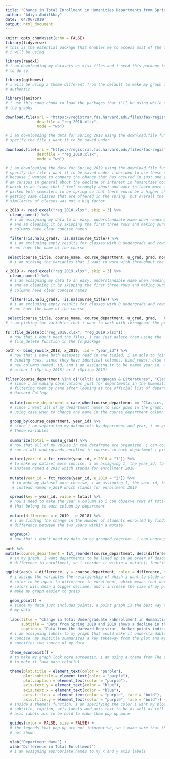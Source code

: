 ```yaml
---
title: "Change in Total Enrollment in Humanities Departments from Spring 2018 to Spring 2019"
author: "Adiya Abdilkhay"
date: '04/06/2019'
output: html_document
---
```


```r
knitr::opts_chunk$set(echo = FALSE)
library(tidyverse)
# this is the essential package that enables me to access most of the functions
# i will be using

library(readxl)
# i am downloading my datasets as xlsx files and i need this package to be able
# to do so

library(ggthemes)
# i will be using a theme different from the default to make my graph look more
# authentic

library(janitor)
# i use this code chunk to load the packages that i'll be using while creating
# the graphs
```

```r


download.file(url = "https://registrar.fas.harvard.edu/files/fas-registrar/files/class_enrollment_summary_by_term_03.06.18.xlsx",
              destfile = "reg_2018.xlsx",
              mode = "wb")

# i am downloading the data for Spring 2018 using the download.file function and
# specify the file i want it to be saved under

download.file(url = "https://registrar.fas.harvard.edu/files/fas-registrar/files/class_enrollment_summary_by_term_3.22.19.xlsx",
              destfile = "reg_2019.xlsx",
              mode = "wb")

# i am downloading the data for Spring 2019 using the download.file function and
# specify the file i want it to be saved under i decided to use these semesters
# because i wanted to compare the change that has occured in just one year and
# am curious in general about the decline of interest in humanities courses,
# which is an issue that i feel strongly about and want to learn more about. i
# picked both semesters to be spring so that there would be a higher chance of
# getting same classes that are offered in the spring, but overall the
# similarity of classes was not a big factor
```

```r
x_2018 <- read_excel("reg_2018.xlsx", skip = 3) %>% 
  clean_names() %>% 
  # i am assigning my data to an easy, understandable name when reading it in
  # and am cleaning it by skipping the first three rows and making sure that my
  # columns have clear concise names
  
  filter(!is.na(u_grad), !is.na(course_title)) %>% 
  # i am excluding empty results for classes with 0 undergrads and rows that do
  # not have the name of the course
  
 select(course_title, course_name, course_department, u_grad, grad, non_degree, x_reg, withdraw, total)
  # i am picking the variables that i want to work with throughout the process

x_2019 <- read_excel("reg_2019.xlsx", skip = 3) %>% 
  clean_names() %>% 
  # i am assigning my data to an easy, understandable name when reading it in
  # and am cleaning it by skipping the first three rows and making sure that my
  # columns have clear concise names
  
  filter(!is.na(u_grad), !is.na(course_title)) %>% 
  # i am excluding empty results for classes with 0 undergrads and rows that do
  # not have the name of the course
  
 select(course_title, course_name, course_department, u_grad, grad,   non_degree, x_reg, withdraw, total)
# i am picking the variables that i want to work with throughout the process

fs::file_delete(c("reg_2018.xlsx", "reg_2019.xlsx"))
  # now that i don't need the files, i can just delete them using the
  # file_delete function in the fs package

both <- bind_rows(x_2018, x_2019, .id = "year_id") %>% 
  # now that i have both datasets read in and tidied, i am able to join them by
  # binding rows, since they have identical columns. bind_rows() also creates a
  # new columns named .id, and i am assigning it to be named year_id, which is
  # either 1 (Spring 2018) or 2 (Spring 2019)
  
filter(course_department %in% c("Celtic Languages & Literatures", "Classics, The", "Comparative Literature", "English", "Germanic Languages & Literatures", "History of Art & Architecture", "Music", "Romance Languages & Literatures", "Slavic Languages & Literatures", "Visual & Environmental Studies")) %>% 
  # since i am making observations just for departments in the humanities, i am
  # filtering them by hand after looking at the official list of departments at
  # Harvard College
  
  mutate(course_department = case_when(course_department == "Classics, The" ~ "The Classics", TRUE ~ course_department)) %>%
  # since i want all of my department names to look good in the graph, i am
  # using case_when to change one name in the course_department column
  
  group_by(course_department, year_id) %>%
  # since i am separating my datapoints by department and year, i am grouping by
  # these variables
  
  summarize(total = sum(u_grad)) %>% 
  # now that all of my values in the dataframe are organized, i can count the
  # sum of all undergrands enrolled in courses in each department i picked
  
  mutate(year_id = fct_recode(year_id, e_2018 = "1")) %>% 
  # to make my dataset more concise, i am assigning 1, the year_id, to be
  # instead named e_2018 which stands for enrollment 2018
  
  mutate(year_id = fct_recode(year_id, e_2019 = "2")) %>% 
   # to make my dataset more concise, i am assigning 1, the year_id, to be
   # instead named e_2019 which stands for enrollment 2019
  
  spread(key = year_id, value = total) %>% 
  # now i need to make the year a column so i can observe rows of total students
  # that belong to each column by department
  
  mutate(difference = e_2019 - e_2018) %>% 
  # i am finding the change in the number of students enrolled by finding the
  # difference between the two years within a mutate
  
  ungroup()
  # now that i don't need my data to be grouped together, i can ungroup it
  
both %>%
mutate(course_department = fct_reorder(course_department, desc(difference))) %>%
  # in my graph, i want departments to be lined up in an order of descending
  # difference in enrollment, so i reorder it within a mutate() function
  
ggplot(aes(x = difference, y = course_department, color = difference, size = 5)) +
  # i assign the variables the relationship of which i want to study and set the
  # color to be equal to difference in enrollment, which means that darker
  # colors will mean a bigger decline, and i increase the size of my points to
  # make my graph easier to grasp
  
  geom_point() +
  # since my data just includes points, a point graph is the best way to present
  # my data
  
  labs(title = "Change in Total Undergraduate \nEnrollment in Humanities Departments",
       subtitle = "Data from Spring 2018 and 2019 shows a decline in the majority \nof departments in Humanities",
       caption = "Data from the Harvard Registrar, darker points indicate larger decline") +
  # i am assigning labels to my graph that would make it understandable and
  # concise, my subtitle summarizes a key takeaway from the plot and my caption
  # specifies the source of my data
  
  theme_economist() +
  # to make my graph look more authentic, i am using a theme from The Economist
  # to make it look more colorful
  
  theme(plot.title = element_text(color = "purple"), 
        plot.subtitle = element_text(color = "purple"), 
        plot.caption = element_text(color = "purple"), 
        axis.text.y = element_text(color = "blue"), 
        axis.text.x = element_text(color = "blue"),
        axis.title.x = element_text(color = "purple", face = "bold"),
        axis.title.y = element_text(color = "purple", face = "bold")) +
  # inside a theme() function, i am specifying the color i want my plot title,
  # subtitle, caption, axis labels and axis text to be as well as tell that my
  # axis labels are to be bold to make them pop up more
  
  guides(color = FALSE, size = FALSE) +
  # the legends that pop up are not informative, so i make sure that they are
  # not shown
  
  ylab("Department Name") +
  xlab("Difference in Total Enrollment")
  # i am assigning appropriate names to my x and y axis labels

```

